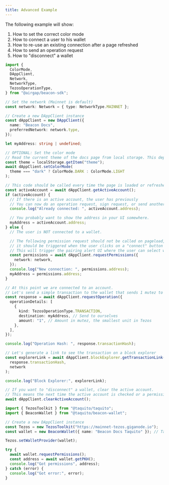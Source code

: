 ```yaml
---
title: Advanced Example
---
```



The following example will show:

1. How to set the correct color mode
2. How to connect a user to his wallet
3. How to re-use an existing connection after a page refreshed
4. How to send an operation request
5. How to "disconnect" a wallet

<RunnableCode>

<!-- embedme ../../build-examples/advanced-example.beacon.ts -->

```ts
import {
  ColorMode,
  DAppClient,
  Network,
  NetworkType,
  TezosOperationType,
} from "@airgap/beacon-sdk";

// Set the network (Mainnet is default)
const network: Network = { type: NetworkType.MAINNET };

// Create a new DAppClient instance
const dAppClient = new DAppClient({
  name: "Beacon Docs",
  preferredNetwork: network.type,
});

let myAddress: string | undefined;

// OPTIONAL: Set the color mode
// Read the current theme of the docs page from local storage. This depends on your dApp state
const theme = localStorage.getItem("theme");
await dAppClient.setColorMode(
  theme === "dark" ? ColorMode.DARK : ColorMode.LIGHT
);

// This code should be called every time the page is loaded or refreshed to see if the user has already connected to a wallet.
const activeAccount = await dAppClient.getActiveAccount();
if (activeAccount) {
  // If there is an active account, the user has previously
  // You can now do an operation request, sign request, or send another permission request to switch wallet
  console.log("Already connected: ", activeAccount.address);

  // You probably want to show the address in your UI somewhere.
  myAddress = activeAccount.address;
} else {
  // The user is NOT connected to a wallet.

  // The following permission request should not be called on pageload,
  // it should be triggered when the user clicks on a "connect" button on your page.
  // This will trigger the pairing alert UI where the user can select which wallet to pair.
  const permissions = await dAppClient.requestPermissions({
    network: network,
  });
  console.log("New connection: ", permissions.address);
  myAddress = permissions.address;
}

// At this point we are connected to an account.
// Let's send a simple transaction to the wallet that sends 1 mutez to ourselves.
const response = await dAppClient.requestOperation({
  operationDetails: [
    {
      kind: TezosOperationType.TRANSACTION,
      destination: myAddress, // Send to ourselves
      amount: "1", // Amount in mutez, the smallest unit in Tezos
    },
  ],
});

console.log("Operation Hash: ", response.transactionHash);

// Let's generate a link to see the transaction on a block explorer
const explorerLink = await dAppClient.blockExplorer.getTransactionLink(
  response.transactionHash,
  network
);

console.log("Block Explorer:", explorerLink);

// If you want to "disconnect" a wallet, clear the active account.
// This means the next time the active account is checked or a permission request is triggered, it will be like it's the users first interaction.
await dAppClient.clearActiveAccount();
```

<!-- embedme ../../build-examples/advanced-example.taquito.ts -->

```ts
import { TezosToolkit } from "@taquito/taquito";
import { BeaconWallet } from "@taquito/beacon-wallet";

// Create a new DAppClient instance
const Tezos = new TezosToolkit("https://mainnet-tezos.giganode.io");
const wallet = new BeaconWallet({ name: "Beacon Docs Taquito" }); // Takes the same arguments as the DAppClient constructor

Tezos.setWalletProvider(wallet);

try {
  await wallet.requestPermissions();
  const address = await wallet.getPKH();
  console.log("Got permissions", address);
} catch (error) {
  console.log("Got error:", error);
}
```

</RunnableCode>
